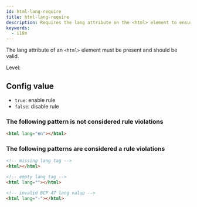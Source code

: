 ```yaml
---
id: html-lang-require
title: html-lang-require
description: Requires the lang attribute on the <html> element to ensure proper language declaration for accessibility and SEO.
keywords:
  - i18n
---
```



The lang attribute of an `<html>` element must be present and should be valid.

Level: <Badge text="Warning" variant="caution" />

## Config value

- `true`: enable rule
- `false`: disable rule

### The following pattern is **not** considered rule violations

```html
<html lang="en"></html>
```

### The following patterns are considered a rule violations

```html
<!-- missing lang tag -->
<html></html>
```

```html
<!-- empty lang tag -->
<html lang=""></html>
```

```html
<!-- invalid BCP 47 lang value -->
<html lang="-"></html>
```
